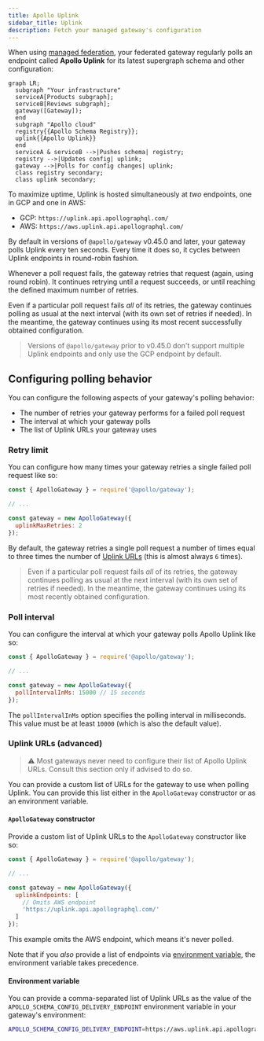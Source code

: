 ```yaml
---
title: Apollo Uplink
sidebar_title: Uplink
description: Fetch your managed gateway's configuration
---
```


When using [managed federation](./overview/), your federated gateway regularly polls an endpoint called **Apollo Uplink** for its latest supergraph schema and other configuration:

```mermaid
graph LR;
  subgraph "Your infrastructure"
  serviceA[Products subgraph];
  serviceB[Reviews subgraph];
  gateway([Gateway]);
  end
  subgraph "Apollo cloud"
  registry{{Apollo Schema Registry}};
  uplink{{Apollo Uplink}}
  end
  serviceA & serviceB -->|Pushes schema| registry;
  registry -->|Updates config| uplink;
  gateway -->|Polls for config changes| uplink;
  class registry secondary;
  class uplink secondary;
```

To maximize uptime, Uplink is hosted simultaneously at _two_ endpoints, one in GCP and one in AWS:

* GCP: `https://uplink.api.apollographql.com/`
* AWS: `https://aws.uplink.api.apollographql.com/`

By default in versions of `@apollo/gateway` v0.45.0 and later, your gateway polls Uplink every ten seconds. Every time it does so, it cycles between Uplink endpoints in round-robin fashion.

Whenever a poll request fails, the gateway retries that request (again, using round robin). It continues retrying until a request succeeds, or until reaching the defined maximum number of retries.

Even if a particular poll request fails _all_ of its retries, the gateway continues polling as usual at the next interval (with its own set of retries if needed). In the meantime, the gateway continues using its most recent successfully obtained configuration.

> Versions of `@apollo/gateway` prior to v0.45.0 don't support multiple Uplink endpoints and only use the GCP endpoint by default.

## Configuring polling behavior

You can configure the following aspects of your gateway's polling behavior:

* The number of retries your gateway performs for a failed poll request
* The interval at which your gateway polls
* The list of Uplink URLs your gateway uses

### Retry limit

You can configure how many times your gateway retries a single failed poll request like so:

```js
const { ApolloGateway } = require('@apollo/gateway');

// ...

const gateway = new ApolloGateway({
  uplinkMaxRetries: 2
});
```

By default, the gateway retries a single poll request a number of times equal to three times the number of [Uplink URLs](#uplink-urls-advanced) (this is almost always `6` times).

> Even if a particular poll request fails _all_ of its retries, the gateway continues polling as usual at the next interval (with its own set of retries if needed). In the meantime, the gateway continues using its most recently obtained configuration.

### Poll interval

You can configure the interval at which your gateway polls Apollo Uplink like so:

```js
const { ApolloGateway } = require('@apollo/gateway');

// ...

const gateway = new ApolloGateway({
  pollIntervalInMs: 15000 // 15 seconds
});
```

The `pollIntervalInMs` option specifies the polling interval in milliseconds. This value must be at least `10000` (which is also the default value).

### Uplink URLs (advanced)

> ⚠️ Most gateways never need to configure their list of Apollo Uplink URLs. Consult this section only if advised to do so.

You can provide a custom list of URLs for the gateway to use when polling Uplink. You can provide this list either in the `ApolloGateway` constructor or as an environment variable.

#### `ApolloGateway` constructor

Provide a custom list of Uplink URLs to the `ApolloGateway` constructor like so:

```js
const { ApolloGateway } = require('@apollo/gateway');

// ...

const gateway = new ApolloGateway({
  uplinkEndpoints: [
    // Omits AWS endpoint
    'https://uplink.api.apollographql.com/'
  ]
});
```

This example omits the AWS endpoint, which means it's never polled.

Note that if you _also_ provide a list of endpoints via [environment variable](#environment-variable), the environment variable takes precedence.

#### Environment variable

You can provide a comma-separated list of Uplink URLs as the value of the `APOLLO_SCHEMA_CONFIG_DELIVERY_ENDPOINT` environment variable in your gateway's environment:

```bash
APOLLO_SCHEMA_CONFIG_DELIVERY_ENDPOINT=https://aws.uplink.api.apollographql.com/,https://uplink.api.apollographql.com/
```
